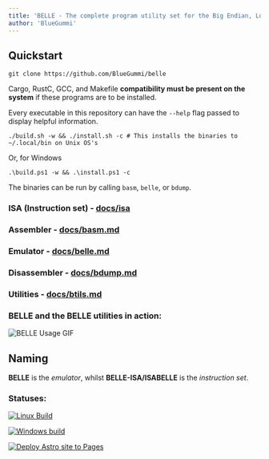```yaml
---
title: 'BELLE - The complete program utility set for the Big Endian, Low Level Emulator'
author: 'BlueGummi'
---
```


## Quickstart

```
git clone https://github.com/BlueGummi/belle
```


Cargo, RustC, GCC, and Makefile **compatibility must be present on the system** if these programs are to be installed.

Every executable in this repository can have the `--help` flag passed to display helpful information.


```
./build.sh -w && ./install.sh -c # This installs the binaries to ~/.local/bin on Unix OS's
```

Or, for Windows

```pwsh
.\build.ps1 -w && .\install.ps1 -c
```

The binaries can be run by calling `basm`, `belle`, or `bdump`.

### ISA (Instruction set) - [docs/isa](isa)

### Assembler - [docs/basm.md](basm)

### Emulator - [docs/belle.md](belle)

### Disassembler - [docs/bdump.md](bdump)

### Utilities - [docs/btils.md](btils)

### BELLE and the BELLE utilities in action:
![BELLE Usage GIF](belle-usage.gif)


## Naming

**BELLE** is the *emulator*, whilst **BELLE-ISA/ISABELLE** is the *instruction set*.

### Statuses:

[![Linux Build](https://github.com/BlueGummi/belle/actions/workflows/ci.yml/badge.svg)](https://github.com/BlueGummi/belle/actions/workflows/ci.yml)

[![Windows build](https://github.com/BlueGummi/belle/actions/workflows/windows-build.yml/badge.svg)](https://github.com/BlueGummi/belle/actions/workflows/windows-build.yml)

[![Deploy Astro site to Pages](https://github.com/BlueGummi/belle/actions/workflows/publish.yml/badge.svg)](https://github.com/BlueGummi/belle/actions/workflows/publish.yml)

